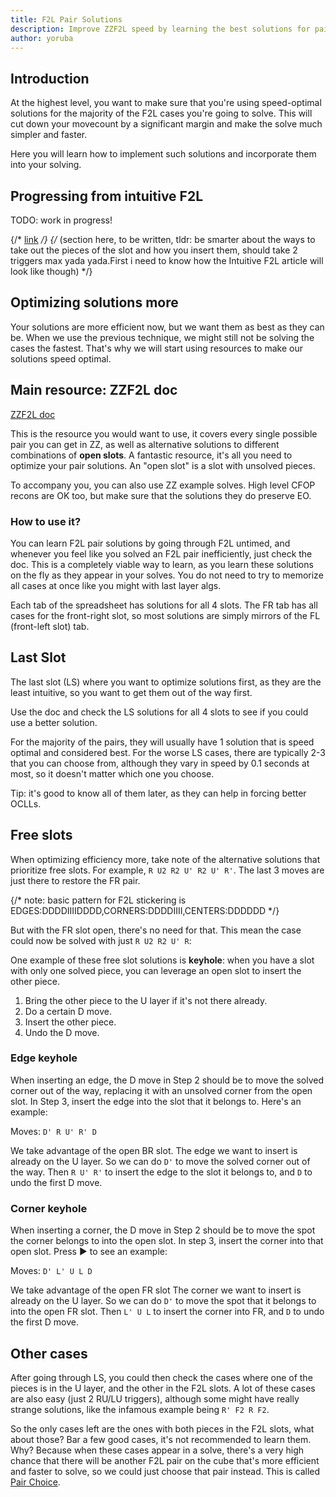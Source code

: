 ```yaml
---
title: F2L Pair Solutions
description: Improve ZZF2L speed by learning the best solutions for pairs.
author: yoruba
---
```



## Introduction

At the highest level, you want to make sure that you're using speed-optimal solutions for the majority of the F2L cases you're going to solve. This will cut down your movecount by a significant margin and make the solve much simpler and faster.

Here you will learn how to implement such solutions and incorporate them into your solving.

## Progressing from intuitive F2L

TODO: work in progress!

{/* [link](/tutorial/zzf2l) */}
{/* (section here, to be written, tldr: be smarter about the ways to take out the pieces of the slot and how you insert them, should take 2 triggers max yada yada.First i need to know how the Intuitive F2L article will look like though) */}

## Optimizing solutions more

Your solutions are more efficient now, but we want them as best as they can be. When we use the previous technique, we might still not be solving the cases the fastest. That's why we will start using resources to make our solutions speed optimal.

## Main resource: ZZF2L doc

[ZZF2L doc](https://docs.google.com/spreadsheets/d/14-ayHkPfd2YrV5svpn9So_aAjPdWyMODreJ7xkIAcDc)

This is the resource you would want to use, it covers every single possible pair you can get in ZZ, as well as alternative solutions to different combinations of **open slots**. A fantastic resource, it's all you need to optimize your pair solutions.
An "open slot" is a slot with unsolved pieces.

To accompany you, you can also use ZZ example solves. High level CFOP recons are OK too, but make sure that the solutions they do preserve EO.

### How to use it?

You can learn F2L pair solutions by going through F2L untimed, and whenever you feel like you solved an F2L pair inefficiently, just check the doc. This is a completely viable way to learn, as you learn these solutions on the fly as they appear in your solves. You do not need to try to memorize all cases at once like you might with last layer algs.

Each tab of the spreadsheet has solutions for all 4 slots. The FR tab has all cases for the front-right slot, so most solutions are simply mirrors of the FL (front-left slot) tab.

## Last Slot

The last slot (LS) where you want to optimize solutions first, as they are the least intuitive, so you want to get them out of the way first.

Use the doc and check the LS solutions for all 4 slots to see if you could use a better solution.

For the majority of the pairs, they will usually have 1 solution that is speed optimal and considered best. For the worse LS cases, there are typically 2-3 that you can choose from, although they vary in speed by 0.1 seconds at most, so it doesn't matter which one you choose.

Tip: it's good to know all of them later, as they can help in forcing better OCLLs.

## Free slots

When optimizing efficiency more, take note of the alternative solutions that prioritize free slots. For example, `R U2 R2 U' R2 U' R'`. The last 3 moves are just there to restore the FR pair.

{/* note: basic pattern for F2L stickering is EDGES:DDDDIIIIDDDD,CORNERS:DDDDIIII,CENTERS:DDDDDD */}

<TwistyPlayer
  experimentalSetupAlg="z2"
  alg="R U2' R2' U' R2 U' R'"
  experimentalSetupAnchor="end"
  background="none"
  experimentalStickeringMaskOrbits="EDGES:DDDDIIIIDDD-,CORNERS:DD-DIIII,CENTERS:DDDDDD"
/>

But with the FR slot open, there's no need for that. This mean the case could now be solved with just `R U2 R2 U' R`:

<TwistyPlayer
  experimentalSetupAlg="z2"
  alg="R U2' R2' U' R"
  experimentalSetupAnchor="end"
  background="none"
  experimentalStickeringMaskOrbits="EDGES:DDDDIIIIDID-,CORNERS:DD-IIIII,CENTERS:DDDDDD"
/>

One example of these free slot solutions is **keyhole**: when you have a slot with only one solved piece, you can leverage an open slot to insert the other piece.

1. Bring the other piece to the U layer if it's not there already.
2. Do a certain D move.
3. Insert the other piece.
4. Undo the D move.

### Edge keyhole

When inserting an edge, the D move in Step 2 should be to move the solved corner out of the way, replacing it with an unsolved corner from the open slot.
In Step 3, insert the edge into the slot that it belongs to. Here's an example:

<TwistyPlayer
  experimentalSetupAlg="z2"
  alg="D' R U' R' D"
  experimentalSetupAnchor="end"
  background="none"
  experimentalStickeringMaskOrbits="EDGES:DDDDIIIID-DI,CORNERS:DDIDIIII,CENTERS:DDDDDD"
/>
<span>Moves: `D' R U' R' D`</span>

We take advantage of the open BR slot. The edge we want to insert is already on the U layer.
So we can do `D'` to move the solved corner out of the way.
Then `R U' R'` to insert the edge to the slot it belongs to, and `D` to undo the first D move.

### Corner keyhole

When inserting a corner, the D move in Step 2 should be to move the spot the corner belongs to into the open slot. In step 3, insert the corner into that open slot. Press ▶️ to see an example:

<TwistyPlayer
  experimentalSetupAlg="z2"
  alg="D' L' U L D"
  experimentalSetupAnchor="end"
  background="none"
  experimentalStickeringMaskOrbits="EDGES:DDDDIIIIIDDD,CORNERS:IDD-IIII,CENTERS:DDDDDD"
/>
<span>Moves: `D' L' U L D`</span>

We take advantage of the open FR slot The corner we want to insert is already on the U layer. So we can do `D'` to move the spot that it belongs to into the open FR slot. Then `L' U L` to insert the corner into FR, and `D` to undo the first D move.

## Other cases

After going through LS, you could then check the cases where one of the pieces is in the U layer, and the other in the F2L slots. A lot of these cases are also easy (just 2 RU/LU triggers), although some might have really strange solutions, like the infamous example being `R' F2 R F2`.

<TwistyPlayer
  experimentalSetupAlg="z2"
  alg="R' F2 R F2"
  experimentalSetupAnchor="end"
  background="none"
  experimentalStickeringMaskOrbits="EDGES:DDDDIIII-IDD,CORNERS:-DDIIIII,CENTERS:DDDDDD"
/>

So the only cases left are the ones with both pieces in the F2L slots, what about those? Bar a few good cases, it's not recommended to learn them. Why? Because when these cases appear in a solve, there's a very high chance that there will be another F2L pair on the cube that's more efficient and faster to solve, so we could just choose that pair instead. This is called [Pair Choice](/improvement-guide/zzf2l/pair-choice).
